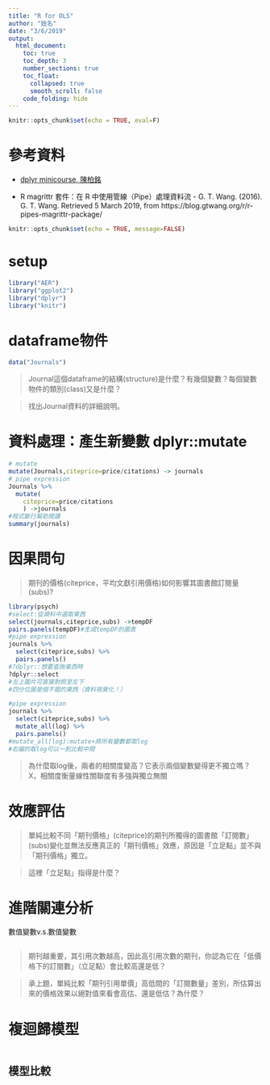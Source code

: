 ```yaml
---
title: "R for OLS"
author: "姓名"
date: "3/6/2019"
output: 
  html_document: 
    toc: true
    toc_depth: 3
    number_sections: true
    toc_float:
      collapsed: true
      smooth_scroll: false
    code_folding: hide
---
```


```r
knitr::opts_chunk$set(echo = TRUE, eval=F)
```

# 參考資料

  * [dplyr minicourse, 陳柏銘](https://bookdown.org/PoMingChen/Dplyr_minicourse/)
  
  * R magrittr 套件：在 R 中使用管線（Pipe）處理資料流 - G. T. Wang. (2016). G. T. Wang. Retrieved 5 March 2019, from https://blog.gtwang.org/r/r-pipes-magrittr-package/

```r
knitr::opts_chunk$set(echo = TRUE, message=FALSE)
```


# setup

```r
library("AER")
library("ggplot2")
library("dplyr")
library("knitr")
```


# dataframe物件


```r
data("Journals")
```


> Journal這個dataframe的結構(structure)是什麼？有幾個變數？每個變數物件的類別(class)又是什麼？

> 找出Journal資料的詳細說明。


# 資料處理：產生新變數 dplyr::mutate

```r
# mutate
mutate(Journals,citeprice=price/citations) -> journals
# pipe expression
Journals %>%
  mutate(
    citeprice=price/citations
    ) ->journals
#程式斷行幫助閱讀
summary(journals)
```

# 因果問句

> 期刊的價格(citeprice，平均文獻引用價格)如何影響其圖書館訂閱量(subs)? 

```r
library(psych)
#select:從資料中選取東西
select(journals,citeprice,subs) ->tempDF
pairs.panels(tempDF)#生成tempDF的圖表
#pipe expression
journals %>% 
  select(citeprice,subs) %>%
  pairs.panels()
#?dplyr::想要查詢東西時
?dplyr::select
#左上圖片可直接對照至左下
#四分位圖是個不錯的東西（資料視覺化！）
```


```r
#pipe expression
journals %>% 
  select(citeprice,subs) %>%
  mutate_all(log) %>%
  pairs.panels()
#mutate_all(log):mutate+將所有變數都取log
#右偏的取log可以一到比較中間
```

> 為什麼取log後，兩者的相關度變高？它表示兩個變數變得更不獨立嗎？
X，相關度衡量線性關聯度有多強與獨立無關

# 效應評估

> 單純比較不同「期刊價格」(citeprice)的期刊所獨得的圖書館「訂閱數」(subs)變化並無法反應真正的「期刊價格」效應，原因是「立足點」並不與「期刊價格」獨立。

> 這裡「立足點」指得是什麼？


# 進階關連分析

數值變數v.s.數值變數

```r


```

> 期刊越重要，其引用次數越高，因此高引用次數的期刊，你認為它在「低價格下的訂閱數」（立足點）會比較高還是低？

> 承上題，單純比較「期刊引用單價」高低間的「訂閱數量」差別，所估算出來的價格效果以絕對值來看會高估、還是低估？為什麼？

# 複迴歸模型

```r


```

## 模型比較

```r

```
